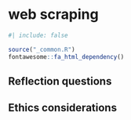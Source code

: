 # web scraping {#sec-web-scraping}


```r
#| include: false

source("_common.R")
fontawesome::fa_html_dependency()
```


## <i class="fas fa-lightbulb"></i> Reflection questions  


## <i class="fas fa-balance-scale"></i> Ethics considerations 



